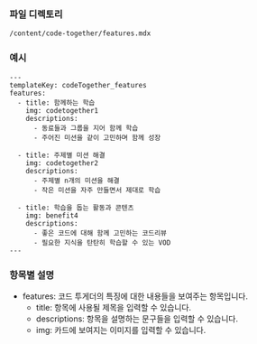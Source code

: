 ### 파일 디렉토리

`/content/code-together/features.mdx`

### 예시

```
---
templateKey: codeTogether_features
features:
  - title: 함께하는 학습
    img: codetogether1
    descriptions:
      - 동료들과 그룹을 지어 함께 학습
      - 주어진 미션을 같이 고민하며 함께 성장

  - title: 주제별 미션 해결
    img: codetogether2
    descriptions:
      - 주제별 n개의 미션을 해결
      - 작은 미션을 자주 만들면서 제대로 학습

  - title: 학습을 돕는 활동과 콘텐츠
    img: benefit4
    descriptions:
      - 좋은 코드에 대해 함께 고민하는 코드리뷰
      - 필요한 지식을 탄탄히 학습할 수 있는 VOD
---
```

### 항목별 설명

- features: 코드 투게더의 특징에 대한 내용들을 보여주는 항목입니다.
  - title: 항목에 사용될 제목을 입력할 수 있습니다.
  - descriptions: 항목을 설명하는 문구들을 입력할 수 있습니다.
  - img: 카드에 보여지는 이미지를 입력할 수 있습니다.
